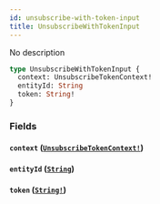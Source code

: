 ```yaml
---
id: unsubscribe-with-token-input
title: UnsubscribeWithTokenInput
---
```


No description

```graphql
type UnsubscribeWithTokenInput {
  context: UnsubscribeTokenContext!
  entityId: String
  token: String!
}
```

### Fields

#### `context` ([`UnsubscribeTokenContext!`](/docs/graphql/enums/unsubscribe-token-context))

#### `entityId` ([`String`](/docs/graphql/scalars/string))

#### `token` ([`String!`](/docs/graphql/scalars/string))
